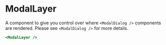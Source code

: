# ModalLayer

A component to give you control over where `<ModalDialog />` components are
rendered. Please see `<ModalDialog />` for more details.

```hbs
<ModalLayer />
```
